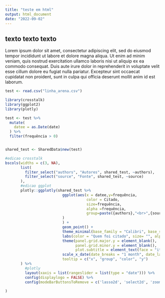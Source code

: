 ---
title: "teste em html"
output: html_document
date: "2022-09-02"
---

## texto texto texto

Lorem ipsum dolor sit amet, consectetur adipiscing elit, sed do eiusmod tempor incididunt ut labore et dolore magna aliqua. Ut enim ad minim veniam, quis nostrud exercitation ullamco laboris nisi ut aliquip ex ea commodo consequat. Duis aute irure dolor in reprehenderit in voluptate velit esse cillum dolore eu fugiat nulla pariatur. Excepteur sint occaecat cupidatat non proident, sunt in culpa qui officia deserunt mollit anim id est laborum.


```{r setup, include=FALSE,warning=FALSE, message=FALSE}
test <- read.csv("linha_arena.csv")
```

<style>
  .crosstalk-input-checkbox, .irs-grid-text{
    color: blue;
    font-family: calibri;
  }
.irs-bar {
  background-color:red; 
}
</style>

```{r, echo=FALSE, warning=FALSE, message=FALSE}
library(crosstalk)
library(ggplot2)
library(plotly)

test <- test %>% 
  mutate(
    datee = as.Date(date)
  ) %>% 
  filter(frequência > 0)


shared_test <- SharedData$new(test)

#edicao crosstalk
bscols(widths = c(3, NA),
       list(
         filter_select("authors", "Autores", shared_test, ~authors),
         filter_select("source", "Fonte", shared_test, ~source)
       ),
       #edicao ggplot
       plotly::ggplotly(shared_test %>% 
                          ggplot(aes(x = datee,y=frequência,
                                     color = Citado,
                                     size=frequência,
                                     alpha =frequência,
                                     group=paste({authors},"<br>",{source})
                          )
                          ) + 
                          geom_point() +
                          theme_minimal(base_family = "Calibri", base_size = 14) +
                          labs(color = "Quem foi citado", size= "", alpha= "", y = "Frequência")+
                          theme(panel.grid.major.y = element_blank(),
                                panel.grid.minor.y = element_blank(),
                                plot.subtitle = element_text(face = "italic", size = 13))+
                          scale_x_date(date_breaks = "1 month", date_labels = "%B"),
                          tooltip = c("x", "group", "color", "y")
       ) %>% 
         #plotly
         layout(xaxis = list(rangeslider = list(type = "date"))) %>%
         config(displaylogo = FALSE) %>%
         config(modeBarButtonsToRemove = c('lasso2d', 'select2d', 'zoom2d'))
       
)


```
